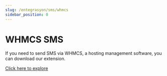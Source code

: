 ```yaml
---
slug: /entegrasyon/sms/whmcs
sidebar_position: 0
---
```


# WHMCS SMS
If you need to send SMS via WHMCS, a hosting management software, you can download our extension.

[Click here to explore](https://whmcssms.com/?ref=a2psmsapicom)